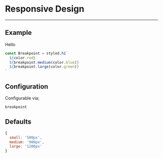 
# Responsive Design

---

## Example

<Breakpoint>Hello</Breakpoint>

```js
const Breakpoint = styled.h1`
  ${color.red}
  ${breakpoint.medium(color.blue)}
  ${breakpoint.large(color.green)}
`
```

## Configuration

Configurable via;

```
breakpoint
```

## Defaults

```js
{
  small: '500px',
  medium: '900px',
  large: '1200px'
}
```

